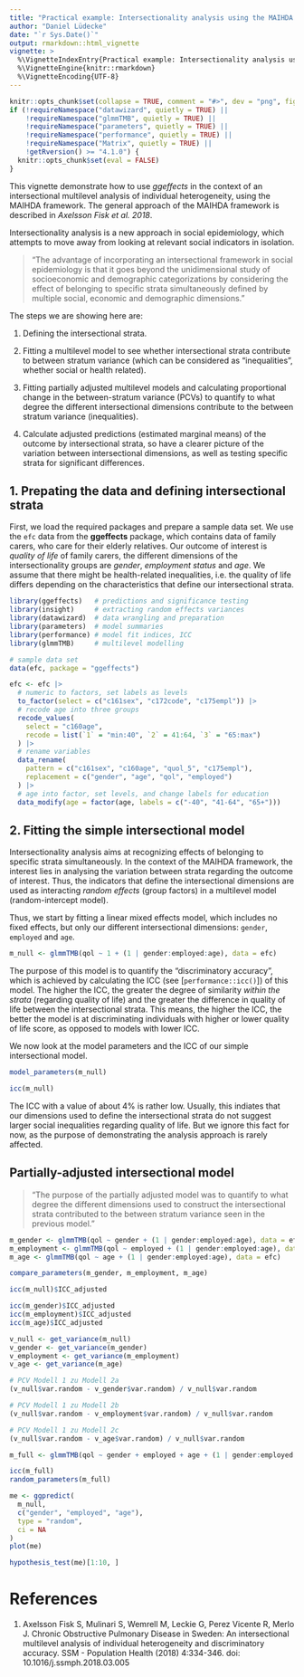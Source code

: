 ```yaml
---
title: "Practical example: Intersectionality analysis using the MAIHDA framework"
author: "Daniel Lüdecke"
date: "`r Sys.Date()`"
output: rmarkdown::html_vignette
vignette: >
  %\VignetteIndexEntry{Practical example: Intersectionality analysis using the MAIHDA framework}
  %\VignetteEngine{knitr::rmarkdown}
  %\VignetteEncoding{UTF-8}
---
```


```r
knitr::opts_chunk$set(collapse = TRUE, comment = "#>", dev = "png", fig.width = 7, fig.height = 5, message = FALSE, warning = FALSE)
if (!requireNamespace("datawizard", quietly = TRUE) ||
    !requireNamespace("glmmTMB", quietly = TRUE) ||
    !requireNamespace("parameters", quietly = TRUE) ||
    !requireNamespace("performance", quietly = TRUE) ||
    !requireNamespace("Matrix", quietly = TRUE) ||
    !getRversion() >= "4.1.0") {
  knitr::opts_chunk$set(eval = FALSE)
}
```

This vignette demonstrate how to use *ggeffects* in the context of an intersectional multilevel analysis of individual heterogeneity, using the MAIHDA framework. The general approach of the MAIHDA framework is described in _Axelsson Fisk et al. 2018_.

Intersectionality analysis is a new approach in social epidemiology, which attempts to move away from looking at relevant social indicators in isolation.

> "The advantage of incorporating an intersectional framework in social epidemiology is that it goes beyond the unidimensional study of socioeconomic and demographic categorizations by considering the effect of belonging to specific strata simultaneously defined by multiple social, economic and demographic dimensions."

The steps we are showing here are:

1. Defining the intersectional strata.

2. Fitting a multilevel model to see whether intersectional strata contribute to between stratum variance (which can be considered as "inequalities", whether social or health related).

3. Fitting partially adjusted multilevel models and calculating proportional change in the between-stratum variance (PCVs) to quantify to what degree the different intersectional dimensions contribute to the between stratum variance (inequalities).

4. Calculate adjusted predictions (estimated marginal means) of the outcome by intersectional strata, so have a clearer picture of the variation between intersectional dimensions, as well as testing specific strata for significant differences.

## 1. Prepating the data and defining intersectional strata

First, we load the required packages and prepare a sample data set. We use the `efc` data from the **ggeffects** package, which contains data of family carers, who care for their elderly relatives. Our outcome of interest is _quality of life_ of family carers, the different dimensions of the intersectionality groups are _gender_, _employment status_ and _age_. We assume that there might be health-related inequalities, i.e. the quality of life differs depending on the characteristics that define our intersectional strata.

```r
library(ggeffects)   # predictions and significance testing
library(insight)     # extracting random effects variances
library(datawizard)  # data wrangling and preparation
library(parameters)  # model summaries
library(performance) # model fit indices, ICC
library(glmmTMB)     # multilevel modelling

# sample data set
data(efc, package = "ggeffects")

efc <- efc |>
  # numeric to factors, set labels as levels
  to_factor(select = c("c161sex", "c172code", "c175empl")) |>
  # recode age into three groups
  recode_values(
    select = "c160age",
    recode = list(`1` = "min:40", `2` = 41:64, `3` = "65:max")
  ) |>
  # rename variables
  data_rename(
    pattern = c("c161sex", "c160age", "quol_5", "c175empl"),
    replacement = c("gender", "age", "qol", "employed")
  ) |>
  # age into factor, set levels, and change labels for education
  data_modify(age = factor(age, labels = c("-40", "41-64", "65+")))
```

## 2. Fitting the simple intersectional model

Intersectionality analysis aims at recognizing effects of belonging to specific strata simultaneously. In the context of the MAIHDA framework, the interest lies in analysing the variation between strata regarding the outcome of interest. Thus, the indicators that define the intersectional dimensions are used as interacting _random effects_ (group factors) in a multilevel model (random-intercept model).

Thus, we start by fitting a linear mixed effects model, which includes no fixed effects, but only our different intersectional dimensions: `gender`, `employed` and `age`.

```r
m_null <- glmmTMB(qol ~ 1 + (1 | gender:employed:age), data = efc)
```

The purpose of this model is to quantify the "discriminatory accuracy", which is achieved by calculating the ICC (see [`performance::icc()`]) of this model. The higher the ICC, the greater the degree of similarity _within the strata_ (regarding quality of life) and the greater the difference in quality of life between the intersectional strata. This means, the higher the ICC, the better the model is at discriminating individuals with higher or lower quality of life score, as opposed to models with lower ICC.

We now look at the model parameters and the ICC of our simple intersectional model.

```r
model_parameters(m_null)

icc(m_null)
```

The ICC with a value of about 4% is rather low. Usually, this indiates that our dimensions used to define the intersectional strata do not suggest larger social inequalities regarding quality of life. But we ignore this fact for now, as the purpose of demonstrating the analysis approach is rarely affected.

## Partially-adjusted intersectional model

> "The purpose of the partially adjusted model was to quantify to what degree the different dimensions used to construct the intersectional strata contributed to the between stratum variance seen in the previous model."

```r
m_gender <- glmmTMB(qol ~ gender + (1 | gender:employed:age), data = efc)
m_employment <- glmmTMB(qol ~ employed + (1 | gender:employed:age), data = efc)
m_age <- glmmTMB(qol ~ age + (1 | gender:employed:age), data = efc)

compare_parameters(m_gender, m_employment, m_age)

icc(m_null)$ICC_adjusted

icc(m_gender)$ICC_adjusted
icc(m_employment)$ICC_adjusted
icc(m_age)$ICC_adjusted
```



```r
v_null <- get_variance(m_null)
v_gender <- get_variance(m_gender)
v_employment <- get_variance(m_employment)
v_age <- get_variance(m_age)

# PCV Modell 1 zu Modell 2a
(v_null$var.random - v_gender$var.random) / v_null$var.random

# PCV Modell 1 zu Modell 2b
(v_null$var.random - v_employment$var.random) / v_null$var.random

# PCV Modell 1 zu Modell 2c
(v_null$var.random - v_age$var.random) / v_null$var.random
```

```r
m_full <- glmmTMB(qol ~ gender + employed + age + (1 | gender:employed:age), data = efc)

icc(m_full)
random_parameters(m_full)
```

```r
me <- ggpredict(
  m_null,
  c("gender", "employed", "age"),
  type = "random",
  ci = NA
)
plot(me)

hypothesis_test(me)[1:10, ]
```



# References

1. Axelsson Fisk S, Mulinari S, Wemrell M, Leckie G, Perez Vicente R, Merlo J. Chronic Obstructive Pulmonary Disease in Sweden: An intersectional multilevel analysis of individual heterogeneity and discriminatory accuracy. SSM - Population Health (2018) 4:334-346. doi: 10.1016/j.ssmph.2018.03.005
